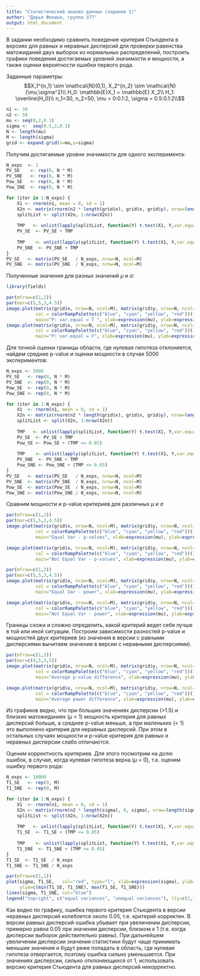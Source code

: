 ```yaml
---
title: "Статистический анализ данных (задание 1)"
author: "Дарья Фокина, группа 377"
output: html_document
---
```

В задании необходимо сравнить поведение критерия Стьюдента в версиях для равных и неравных дисперсий для проверки равенства матожиданий двух выборок из нормальных распределений, построить графики поведения достигаемых уровней значимости и мощности, а также оценки вероятности ошибки первого рода. 

Заданные параметры:
$$X_1^{n_1} \sim \mathcal{N}(0,1), X_2^{n_2} \sim \mathcal{N}(\mu,\sigma^2)\\
H_0: \mathbb{E}X_1 = \mathbb{E} X_2\\
H_1: \overline{H_0}\\
n_1=30, n_2=50, \mu = 0:0.1:2, \sigma = 0.5:0.1:2\\$$

```r
n1 <- 30
n2 <- 50
mu <- seq(0,2,0.1)
sigma <-  seq(0.5,2,0.1)
N <- length(mu)
M <- length(sigma)
grid <- expand.grid(x=mu,y=sigma)
```

Получим достигаемые уровни значимости для одного эксперимента:

```r
N_exps  <- 1
PV_SE    <- rep(0, N * M)
PV_SNE   <- rep(0, N * M)
Pow_SE   <- rep(0, N * M)
Pow_SNE  <- rep(0, N * M)

for (iter in 1:N_exps) {
    X1 <- rnorm(n1, mean = 0, sd = 1)
    X2n <- matrix(rnorm(n2 * length(grid$x), grid$x, grid$y), nrow=length(grid$x))
    splitList <- split(X2n, 1:nrow(X2n))
    
    TMP   <- unlist(lapply(splitList, function(Y) t.test(X1, Y,var.equal = TRUE)$p.value))
    PV_SE  <- PV_SE + TMP
    
    TMP    <- unlist(lapply(splitList, function(Y) t.test(X1, Y,var.equal = FALSE)$p.value))
    PV_SNE  <- PV_SNE + TMP
}
PV_SE   <- matrix(PV_SE   / N_exps, nrow=N, ncol=M)
PV_SNE  <- matrix(PV_SNE  / N_exps, nrow=N, ncol=M)
```

Полученные значения для разных значений $\mu$ и $\sigma$:

```r

library(fields)

par(mfrow=c(1,2))
par(mar=c(5,5,3,4.5))
image.plot(matrix(grid$x, nrow=N, ncol=M), matrix(grid$y, nrow=N, ncol=M), PV_SE, 
           col = colorRampPalette(c("blue", "cyan", "yellow", "red"))(1024), 
           main="P: var.equal = T ", xlab=expression(mu), ylab=expression(sigma),cex=0.5)
image.plot(matrix(grid$x, nrow=N, ncol=M), matrix(grid$y, nrow=N, ncol=M), PV_SNE, 
           col = colorRampPalette(c("blue", "cyan", "yellow", "red"))(1024), 
           main="P: var.equal = F", xlab=expression(mu), ylab=expression(sigma),cex=0.5)
```

Для точной оценки границы области, где нулевая гипотеза отклоняется, найдем средние p-value и оценки мощности в случае 5000 экспериментов:

```r
N_exps <- 5000
PV_SE   <- rep(0, N * M)
PV_SNE  <- rep(0, N * M)
Pow_SE  <- rep(0, N * M)
Pow_SNE <- rep(0, N * M)

for (iter in 1:N_exps) {
    X1  <- rnorm(n1, mean = 0, sd = 1)
    X2n <- matrix(rnorm(n2 * length(grid$x), grid$x, grid$y), nrow=length(grid$x))
    splitList <- split(X2n, 1:nrow(X2n))
    
    TMP   <- unlist(lapply(splitList, function(Y) t.test(X1, Y,var.equal = TRUE)$p.value))
    PV_SE  <- PV_SE + TMP
    Pow_SE <- Pow_SE + (TMP <= 0.05)
    
    TMP    <- unlist(lapply(splitList, function(Y) t.test(X1, Y,var.equal = FALSE)$p.value))
    PV_SNE  <- PV_SNE + TMP
    Pow_SNE <- Pow_SNE + (TMP <= 0.05)
}
PV_SE   <- matrix(PV_SE   / N_exps, nrow=N, ncol=M)
PV_SNE  <- matrix(PV_SNE  / N_exps, nrow=N, ncol=M)
Pow_SE  <- matrix(Pow_SE  / N_exps, nrow=N, ncol=M)
Pow_SNE <- matrix(Pow_SNE / N_exps, nrow=N, ncol=M)
```

Сравним мощности и p-value критериев для различных $\mu$ и $\sigma$

```r
par(mfrow=c(1,2))
par(mar=c(5,5,3,4.5))
image.plot(matrix(grid$x, nrow=N, ncol=M), matrix(grid$y, nrow=N, ncol=M), PV_SE, 
           col = colorRampPalette(c("blue", "cyan", "yellow", "red"))(1024), 
           main="Equal Var - p-values", xlab=expression(mu), ylab=expression(sigma))

image.plot(matrix(grid$x, nrow=N, ncol=M), matrix(grid$y, nrow=N, ncol=M), PV_SNE, 
           col = colorRampPalette(c("blue", "cyan", "yellow", "red"))(1024), 
           main="Not Equal Var - p-values", xlab=expression(mu), ylab=expression(sigma))
```

```r
par(mfrow=c(1,2))
par(mar=c(5,5,3,4.5))
image.plot(matrix(grid$x, nrow=N, ncol=M), matrix(grid$y, nrow=N, ncol=M), Pow_SE, 
           col = colorRampPalette(c("blue", "cyan", "yellow", "red"))(1024),
           main="Equal Var - power", xlab=expression(mu), ylab=expression(sigma))

image.plot(matrix(grid$x, nrow=N, ncol=M), matrix(grid$y, nrow=N, ncol=M), Pow_SNE, 
           col = colorRampPalette(c("blue", "cyan", "yellow", "red"))(1024),
           main="Not Equal Var - power", xlab=expression(mu), ylab=expression(sigma))
```

Границы схожи и сложно определить, какой критерий ведет себя лучше в той или иной ситуации.
Построим зависимости разностей p-value и мощностей двух критериев (из значения в версии с равными дисперсиями вычитаем значение в версии с неравными дисперсиями).

```r
par(mfrow=c(1,2))
par(mar=c(4,5,3,5))
image.plot(matrix(grid$x, nrow=N, ncol=M), matrix(grid$y, nrow=N, ncol=M), PV_SE - PV_SNE, 
           col = colorRampPalette(c("blue", "cyan", "yellow", "red"))(1024),
           main="Average p-value difference", xlab=expression(mu), ylab=expression(sigma))

image.plot(matrix(grid$x, nrow=N, ncol=M), matrix(grid$y, nrow=N, ncol=M), Pow_SE-Pow_SNE, 
           col = colorRampPalette(c("blue", "cyan", "yellow", "red"))(1024),
           main="Average power difference", xlab=expression(mu), ylab=expression(sigma))
```

Из графиков видно, что при больших значениях дисперсии (>1.5) и близких матожиданиях ($\mu$ < 1) мощность критерия для равных дисперсий больше, а среднее p-value меньше, а при маленьких (< 1) это выполнено критерия для неравных дисперсий. При этом в остальных случаях мощности и p-value критерия для равных и неравных дисперсии слабо отличаются.

Оценим корректность критериев. Для этого посмотрим на долю ошибок, в случае, когда нулевая гипотеза верна ($\mu$ = 0), т.е. оценим ошибку первого рода:

```r
N_exps <- 10000
T1_SE   <- rep(0, M)
T1_SNE  <- rep(0, M)

for (iter in 1:N_exps) {
    X1  <- rnorm(n1, mean = 0, sd = 1)
    X2n <- matrix(rnorm(n2 * length(sigma), 0, sigma), nrow=length(sigma))
    splitList <- split(X2n, 1:nrow(X2n))
    
    TMP   <- unlist(lapply(splitList, function(Y) t.test(X1, Y,var.equal = TRUE)$p.value))
    T1_SE  <- T1_SE + (TMP <= 0.05)
    
    TMP    <- unlist(lapply(splitList, function(Y) t.test(X1, Y,var.equal = FALSE)$p.value))
    T1_SNE  <- T1_SNE + (TMP <= 0.05)
}
T1_SE  <- T1_SE  / N_exps
T1_SNE <- T1_SNE / N_exps

par(mfrow=c(1,1))
plot(sigma, T1_SE,   col="red", type="l", xlab=expression(sigma), ylab="Type I error frequency", main="", 
     ylim=c(min(T1_SE, T1_SNE), max(T1_SE, T1_SNE)))
lines(sigma, T1_SNE, col="blue")
legend("topright", c("equal variances", "unequal variances"), lty=c(1,1), col=c("red", "blue")) 
```

Как видно по графику, ошибка первого критерия Стьюдента в версии неравных дисперсий колеблется около 0.05, т.е. критерий корректен. В версии равных дисперсий ошибка убывает при увеличении дисперсии, примерно равна 0.05 при значении дисперсии, близком к 1 (т.е. когда дисперсии выборок действительно равны). При дальнейшем увеличении дисперсии значения статистики будут чаще принимать меньшие значения и будут реже попадать в область, где нулевая гипотеза отвергается, поэтому ошибка сильно уменьшается. При значениях дисперсии, сильно отклоняющихся от 1, использовать версию критерия Стьюдента для равных дисперсий некорректно.